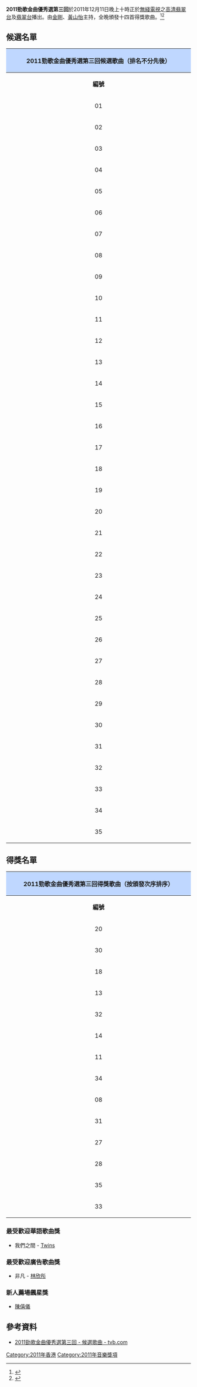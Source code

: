 '''2011勁歌金曲優秀選第三回'''於2011年12月11日晚上十時正於[[電視廣播有限公司|無綫電視]]之[[高清翡翠台|高清翡翠台]]及[[翡翠台|翡翠台]]播出。由[[金剛_(藝人)|金剛]]、[[黃山怡|黃山怡]]主持，全晚頒發十四首得獎歌曲。<ref>{{cite web |author1=[[無綫電視|無綫電視]] |title=2011勁歌金曲優秀選第三回 – 候選金曲 – tvb.com |url=http://jsg.tvb.com/2011/selections2011part3/ |accessdate=2022-01-14 |archive-date=2019-09-04 |archive-url=https://web.archive.org/web/20190904214805/http://jsg.tvb.com/2011/selections2011part3/ }}</ref><ref>{{cite web |author1=無綫電視 |title=《2011勁歌金曲優秀選第三回》得獎名單 |url=http://jsg.tvb.com/2011/selections2011part3/result.php |accessdate=2022-01-14 |archive-date=2012-01-01 |archive-url=https://web.archive.org/web/20120101071740/http://jsg.tvb.com/2011/selections2011part3/result.php }}</ref>

==候選名單==
{| class="wikitable" border="1" cellpadding="1"  style="font-size: 100%; text-align: center;"
! colspan=3 align=center style="background:#BFD7FF"|'''2011勁歌金曲優秀選第三回候選歌曲（排名不分先後）'''
|- 
!colspan=1 width=25%| '''編號'''
!colspan=1 width=35%| '''候選歌曲'''
!colspan=1 width=35%| '''主唱'''
|-
|01||只愛一個人||[[方力申|方力申]]
|-
|02||就手||[[泳兒|泳　兒]]
|-
|03||One & Only||[[江若琳|江若琳]]
|-
|04||配角||[[鄭欣宜|鄭欣宜]]
|-
|05||素顏假期||[[HotCha|HotCha]]
|-
|06||發咗達||[[歐陽靖_(饒舌者)|MC Jin]]
|-
|07||四季||[[鄭融|鄭　融]]
|-
|08||主．婚．人||[[王祖藍|王祖藍]]
|-
|09||毫無自制||[[王灝兒|JW]]
|-
|10||尼古拉||[[李治廷|李治廷]]
|-			
|11||勾手指尾||[[鍾一憲|鍾一憲]]、[[麥貝夷|麥貝夷]]
|-
|12||Ready To Go||[[Boy'z|BOYZ]]
|-
|13||一夜城|||[[洪卓立|洪卓立]]
|-
|14||愛沒有假如||[[衛蘭|衛　蘭]]
|-
|15||Boom Boom||[[鄧穎芝|鄧穎芝]]
|-
|16||非凡||[[林欣彤|林欣彤]]
|-
|17||日落時讓戀愛終結||[[小肥|小　肥]]
|-
|18||知己||[[吳若希|吳若希]]、[[許廷鏗|許廷鏗]]
|-
|19||I Wanna Find A Way Out||[[余翠芝|Chita]]
|-
|20||花千樹||[[容祖兒|容祖兒]]
|-
|21||愛與痛的邊緣||[[韋雄|韋　雄]]
|-
|22||為你唱Demo||[[泳兒|泳　兒]]
|-
|23||Feeling Me||[[梁佑嘉|梁佑嘉]]
|-
|24||LOVE U2||[[陳偉霆|陳偉霆]]
|-
|25||三個人在途上||[[HotCha|HotCha]]
|-
|26||說時遲||[[王梓軒|王梓軒]]
|-
|27||渺小||[[鄭欣宜|鄭欣宜]]
|-
|28||鳥籠||[[林欣彤|林欣彤]]
|-
|29||Juicy Girl||[[王灝兒|JW]]
|-
|30||水百合||[[王菀之|王菀之]]
|-
|31||華麗舞台||[[草蜢_(組合)|草　蜢]]
|-
|32||死去活來||[[張智霖|張智霖]]
|-
|33||Once Upon A Time||[[古巨基|古巨基]]
|-
|34||別讓小島沉沒||[[C_AllStar|C AllStar]]
|-
|35||仍然||[[關心妍|關心妍]]
|}

== 得獎名單 == 
{| class="wikitable" border="1" cellpadding="1"  style="font-size: 100%; text-align: center;"
! colspan=5 align=center style="background:#BFD7FF"|'''2011勁歌金曲優秀選第三回得獎歌曲（按頒發次序排序）'''
|-
!colspan=1 width=25%| '''編號'''
!colspan=1 width=35%| '''歌曲'''
!colspan=1 width=35%| '''主唱'''
|-
|20||花千樹||[[容祖兒|容祖兒]]
|-
|30||水百合||[[王菀之|王菀之]]
|-
|18||知己||[[吳若希|吳若希]]、[[許廷鏗|許廷鏗]]
|-
|13||一夜城|||[[洪卓立|洪卓立]]
|-
|32||死去活來||[[張智霖|張智霖]]
|-
|14||愛沒有假如||[[衛蘭|衛　蘭]]
|-
|11||勾手指尾||[[鍾一憲|鍾一憲]]、[[麥貝夷|麥貝夷]]
|-
|34||別讓小島沉沒||[[C_AllStar|C AllStar]]
|-
|08||主．婚．人||[[王祖藍|王祖藍]]
|-
|31||華麗舞台||[[草蜢_(組合)|草　蜢]]
|-
|27||渺小||[[鄭欣宜|鄭欣宜]]
|-
|28||鳥籠||[[林欣彤|林欣彤]]
|-
|35||仍然||[[關心妍|關心妍]]
|-
|33||Once Upon A Time||[[古巨基|古巨基]]
|}

=== 最受歡迎華語歌曲獎 ===
*我們之間 - [[Twins|Twins]]

=== 最受歡迎廣告歌曲獎 ===
*非凡 - [[林欣彤|林欣彤]]

=== 新人薦場飆星獎 ===
*[[陳僖儀|陳僖儀]]

==參考資料==
{{reflist}}
*[http://jsg.tvb.com/2011/selections2011part3/ 2011勁歌金曲優秀選第三回 - 候選歌曲 - tvb.com]{{Wayback|url=http://jsg.tvb.com/2011/selections2011part3/ |date=20190904214805 }}

{{勁歌金曲優秀選}}

[[Category:2011年香港|Category:2011年香港]]
[[Category:2011年音樂獎項|Category:2011年音樂獎項]]